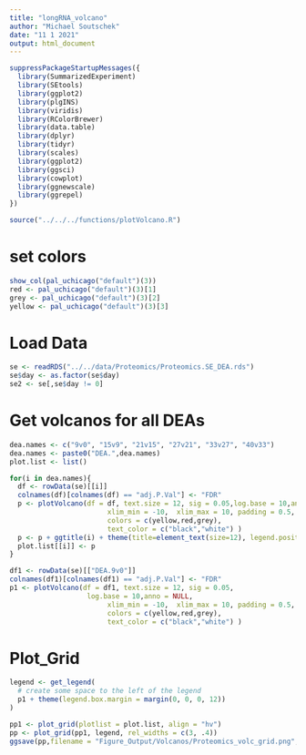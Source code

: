 ```yaml
---
title: "longRNA_volcano"
author: "Michael Soutschek"
date: "11 1 2021"
output: html_document
---
```




```r
suppressPackageStartupMessages({
  library(SummarizedExperiment)
  library(SEtools)
  library(ggplot2)
  library(plgINS)
  library(viridis)
  library(RColorBrewer)
  library(data.table)
  library(dplyr)
  library(tidyr)
  library(scales)
  library(ggplot2)
  library(ggsci)
  library(cowplot)
  library(ggnewscale)
  library(ggrepel)
})

source("../../../functions/plotVolcano.R")
```




# set colors
```r
show_col(pal_uchicago("default")(3))
red <- pal_uchicago("default")(3)[1]
grey <- pal_uchicago("default")(3)[2]
yellow <- pal_uchicago("default")(3)[3]

```


# Load Data
```r
se <- readRDS("../../data/Proteomics/Proteomics.SE_DEA.rds")
se$day <- as.factor(se$day)
se2 <- se[,se$day != 0]
```




# Get volcanos for all DEAs
```r
dea.names <- c("9v0", "15v9", "21v15", "27v21", "33v27", "40v33")
dea.names <- paste0("DEA.",dea.names)
plot.list <- list()

for(i in dea.names){
  df <- rowData(se)[[i]]
  colnames(df)[colnames(df) == "adj.P.Val"] <- "FDR"
  p <- plotVolcano(df = df, text.size = 12, sig = 0.05,log.base = 10,anno = NULL, 
                        xlim_min = -10,  xlim_max = 10, padding = 0.5,
                        colors = c(yellow,red,grey),
                        text_color = c("black","white") )
  p <- p + ggtitle(i) + theme(title=element_text(size=12), legend.position = "none")
  plot.list[[i]] <- p
}

df1 <- rowData(se)[["DEA.9v0"]]
colnames(df1)[colnames(df1) == "adj.P.Val"] <- "FDR"
p1 <- plotVolcano(df = df1, text.size = 12, sig = 0.05,
                   log.base = 10,anno = NULL, 
                        xlim_min = -10,  xlim_max = 10, padding = 0.5,
                        colors = c(yellow,red,grey),
                        text_color = c("black","white") )
```

# Plot_Grid
```r
legend <- get_legend(
  # create some space to the left of the legend
  p1 + theme(legend.box.margin = margin(0, 0, 0, 12))
)

pp1 <- plot_grid(plotlist = plot.list, align = "hv")
pp <- plot_grid(pp1, legend, rel_widths = c(3, .4))
ggsave(pp,filename = "Figure_Output/Volcanos/Proteomics_volc_grid.png", width = 10, height = 7, bg = "white")
```






